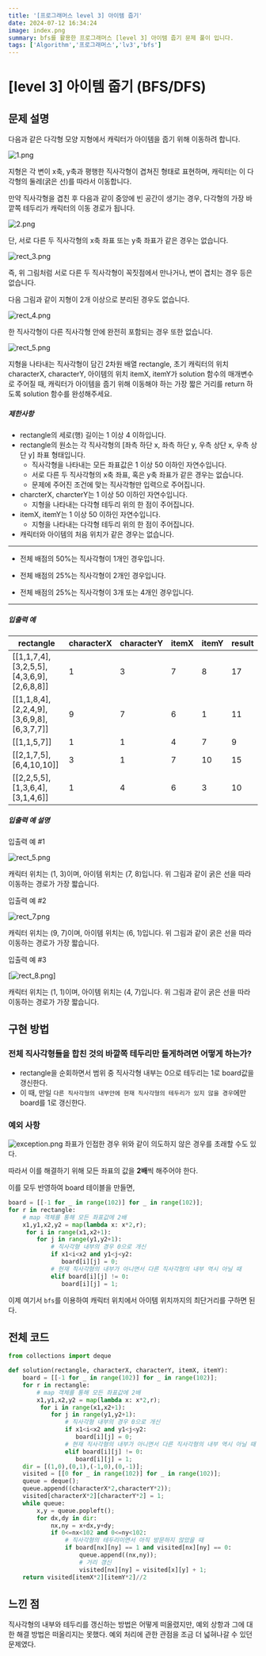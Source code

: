 ```yaml
---
title: '[프로그래머스 level 3] 아이템 줍기'
date: 2024-07-12 16:34:24
image: index.png
summary: bfs를 활용한 프로그래머스 [level 3] 아이템 줍기 문제 풀이 입니다.
tags: ['Algorithm','프로그래머스','lv3','bfs']
---
```

# [level 3] 아이템 줍기 (BFS/DFS)
## 문제 설명

[](https://github.com/phnml1/CodingTest/blob/master/%ED%94%84%EB%A1%9C%EA%B7%B8%EB%9E%98%EB%A8%B8%EC%8A%A4/3/87694.%E2%80%85%EC%95%84%EC%9D%B4%ED%85%9C%E2%80%85%EC%A4%8D%EA%B8%B0/README.md#%EB%AC%B8%EC%A0%9C-%EC%84%A4%EB%AA%85)

다음과 같은 다각형 모양 지형에서 캐릭터가 아이템을 줍기 위해 이동하려 합니다.

![1.png](1.png)

지형은 각 변이 x축, y축과 평행한 직사각형이 겹쳐진 형태로 표현하며, 캐릭터는 이 다각형의 둘레(굵은 선)를 따라서 이동합니다.

만약 직사각형을 겹친 후 다음과 같이 중앙에 빈 공간이 생기는 경우, 다각형의 가장 바깥쪽 테두리가 캐릭터의 이동 경로가 됩니다.

![2.png](2.png)

단, 서로 다른 두 직사각형의 x축 좌표 또는 y축 좌표가 같은 경우는 없습니다.

![rect_3.png](3.png)

즉, 위 그림처럼 서로 다른 두 직사각형이 꼭짓점에서 만나거나, 변이 겹치는 경우 등은 없습니다.

다음 그림과 같이 지형이 2개 이상으로 분리된 경우도 없습니다.

![rect_4.png](4.png)

한 직사각형이 다른 직사각형 안에 완전히 포함되는 경우 또한 없습니다.

![rect_5.png](5.png)

지형을 나타내는 직사각형이 담긴 2차원 배열 rectangle, 초기 캐릭터의 위치 characterX, characterY, 아이템의 위치 itemX, itemY가 solution 함수의 매개변수로 주어질 때, 캐릭터가 아이템을 줍기 위해 이동해야 하는 가장 짧은 거리를 return 하도록 solution 함수를 완성해주세요.

##### 제한사항

[](https://github.com/phnml1/CodingTest/blob/master/%ED%94%84%EB%A1%9C%EA%B7%B8%EB%9E%98%EB%A8%B8%EC%8A%A4/3/87694.%E2%80%85%EC%95%84%EC%9D%B4%ED%85%9C%E2%80%85%EC%A4%8D%EA%B8%B0/README.md#%EC%A0%9C%ED%95%9C%EC%82%AC%ED%95%AD)

-   rectangle의 세로(행) 길이는 1 이상 4 이하입니다.
-   rectangle의 원소는 각 직사각형의 [좌측 하단 x, 좌측 하단 y, 우측 상단 x, 우측 상단 y] 좌표 형태입니다.
    -   직사각형을 나타내는 모든 좌표값은 1 이상 50 이하인 자연수입니다.
    -   서로 다른 두 직사각형의 x축 좌표, 혹은 y축 좌표가 같은 경우는 없습니다.
    -   문제에 주어진 조건에 맞는 직사각형만 입력으로 주어집니다.
-   charcterX, charcterY는 1 이상 50 이하인 자연수입니다.
    -   지형을 나타내는 다각형 테두리 위의 한 점이 주어집니다.
-   itemX, itemY는 1 이상 50 이하인 자연수입니다.
    -   지형을 나타내는 다각형 테두리 위의 한 점이 주어집니다.
-   캐릭터와 아이템의 처음 위치가 같은 경우는 없습니다.

----------

-   전체 배점의 50%는 직사각형이 1개인 경우입니다.  
    
-   전체 배점의 25%는 직사각형이 2개인 경우입니다.  
    
-   전체 배점의 25%는 직사각형이 3개 또는 4개인 경우입니다.  
    

----------

##### 입출력 예

[](https://github.com/phnml1/CodingTest/blob/master/%ED%94%84%EB%A1%9C%EA%B7%B8%EB%9E%98%EB%A8%B8%EC%8A%A4/3/87694.%E2%80%85%EC%95%84%EC%9D%B4%ED%85%9C%E2%80%85%EC%A4%8D%EA%B8%B0/README.md#%EC%9E%85%EC%B6%9C%EB%A0%A5-%EC%98%88)


<table class="table">
        <thead><tr>
<th>rectangle</th>
<th>characterX</th>
<th>characterY</th>
<th>itemX</th>
<th>itemY</th>
<th>result</th>
</tr>
</thead>
        <tbody><tr>
<td>[[1,1,7,4],[3,2,5,5],[4,3,6,9],[2,6,8,8]]</td>
<td>1</td>
<td>3</td>
<td>7</td>
<td>8</td>
<td>17</td>
</tr>
<tr>
<td>[[1,1,8,4],[2,2,4,9],[3,6,9,8],[6,3,7,7]]</td>
<td>9</td>
<td>7</td>
<td>6</td>
<td>1</td>
<td>11</td>
</tr>
<tr>
<td>[[1,1,5,7]]</td>
<td>1</td>
<td>1</td>
<td>4</td>
<td>7</td>
<td>9</td>
</tr>
<tr>
<td>[[2,1,7,5],[6,4,10,10]]</td>
<td>3</td>
<td>1</td>
<td>7</td>
<td>10</td>
<td>15</td>
</tr>
<tr>
<td>[[2,2,5,5],[1,3,6,4],[3,1,4,6]]</td>
<td>1</td>
<td>4</td>
<td>6</td>
<td>3</td>
<td>10</td>
</tr>
</tbody>
      </table>

##### 입출력 예 설명

[](https://github.com/phnml1/CodingTest/blob/master/%ED%94%84%EB%A1%9C%EA%B7%B8%EB%9E%98%EB%A8%B8%EC%8A%A4/3/87694.%E2%80%85%EC%95%84%EC%9D%B4%ED%85%9C%E2%80%85%EC%A4%8D%EA%B8%B0/README.md#%EC%9E%85%EC%B6%9C%EB%A0%A5-%EC%98%88-%EC%84%A4%EB%AA%85)

입출력 예 #1

![rect_5.png](6.png)

캐릭터 위치는 (1, 3)이며, 아이템 위치는 (7, 8)입니다. 위 그림과 같이 굵은 선을 따라 이동하는 경로가 가장 짧습니다.

입출력 예 #2

![rect_7.png](7.png)

캐릭터 위치는 (9, 7)이며, 아이템 위치는 (6, 1)입니다. 위 그림과 같이 굵은 선을 따라 이동하는 경로가 가장 짧습니다.

입출력 예 #3

[![rect_8.png](8.png)]

캐릭터 위치는 (1, 1)이며, 아이템 위치는 (4, 7)입니다. 위 그림과 같이 굵은 선을 따라 이동하는 경로가 가장 짧습니다.

## 구현 방법
### 전체 직사각형들을 합친 것의 바깥쪽 테두리만 돌게하려면 어떻게 하는가?
- rectangle을 순회하면서 범위 중 직사각형 내부는 0으로 테두리는 1로 board값을 갱신한다.
- 이 때, 만일 `다른 직사각형의 내부안에 현재 직사각형의 테두리가 있지 않을 경우`에만 board를 1로 갱신한다. 
### 예외 사항
![exception.png](exception.png)
좌표가 인접한 경우 위와 같이 의도하지 않은 경우를 초래할 수도 있다.

따라서 이를 해결하기 위해 모든 좌표의 값을 **2배**씩 해주어야 한다.

이를 모두 반영하여 board 테이블을 만들면,

```python
board = [[-1 for _ in range(102)] for _ in range(102)];
for r in rectangle:
	# map 객체를 통해 모든 좌표값에 2배
	x1,y1,x2,y2 = map(lambda x: x*2,r);
     for i in range(x1,x2+1):
        for j in range(y1,y2+1):
	        # 직사각형 내부의 경우 0으로 개신
            if x1<i<x2 and y1<j<y2:
               board[i][j] = 0;
            # 현재 직사각형의 내부가 아니면서 다른 직사각형의 내부 역시 아닐 때
            elif board[i][j] != 0:
               board[i][j] = 1;
```
이제 여기서 `bfs`를 이용하여 캐릭터 위치에서 아이템 위치까지의 최단거리를 구하면 된다.

## 전체 코드
```python
from collections import deque

def solution(rectangle, characterX, characterY, itemX, itemY):
	board = [[-1 for _ in range(102)] for _ in range(102)];
	for r in rectangle:
		# map 객체를 통해 모든 좌표값에 2배
		x1,y1,x2,y2 = map(lambda x: x*2,r);
	     for i in range(x1,x2+1):
	        for j in range(y1,y2+1):
		        # 직사각형 내부의 경우 0으로 개신
	            if x1<i<x2 and y1<j<y2:
	               board[i][j] = 0;
	            # 현재 직사각형의 내부가 아니면서 다른 직사각형의 내부 역시 아닐 때
	            elif board[i][j] != 0:
	               board[i][j] = 1;
    dir = [(1,0),(0,1),(-1,0),(0,-1)];
	visited = [[0 for _ in range(102)] for _ in range(102)];
    queue = deque();
    queue.append((characterX*2,characterY*2));
    visited[characterX*2][characterY*2] = 1;
    while queue:
        x,y = queue.popleft();
        for dx,dy in dir:
            nx,ny = x+dx,y+dy;
            if 0<=nx<102 and 0<=ny<102:
	            # 직사각형의 테두리이면서 아직 방문하지 않았을 때
                if board[nx][ny] == 1 and visited[nx][ny] == 0:
                    queue.append((nx,ny));
                    # 거리 갱신
                    visited[nx][ny] = visited[x][y] + 1;
    return visited[itemX*2][itemY*2]//2 
```

## 느낀 점
직사각형의 내부와 테두리를 갱신하는 방법은 어떻게 떠올렸지만, 예외 상항과 그에 대한 해결 방법은 떠올리지는 못했다. 예외 처리에 관한 관점을 조금 더 넓혀나갈 수 있던 문제였다.